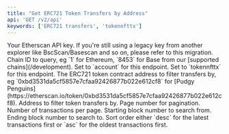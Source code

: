 ```yaml
---
title: "Get ERC721 Token Transfers by Address"
api: 'GET /v2/api'
keywords: ['ERC721 transfers', 'tokennfttx']
---
```



<CreditChip description="Returns ERC-721 token transfers for an address" />

  <ParamField query="apikey" type="string">
    Your Etherscan API key. If you're still using a legacy key from another explorer like BscScan/Basescan and so on, please refer to this migration.
  </ParamField>
  <ParamField query="chainid" type="string" default="1" >
    Chain ID to query, eg `1` for Ethereum, `8453` for Base from our [supported chains](/development).
  </ParamField>
  <ParamField query="module" type="string" default="account">
    Set to `account` for this endpoint.
  </ParamField>
  <ParamField query="action" type="string" default="tokennfttx">
    Set to `tokennfttx` for this endpoint.
  </ParamField>
  <ParamField query="contractaddress" type="string" default="0x06012c8cf97bead5deae237070f9587f8e7a266d">
    The ERC721 token contract address to filter transfers by, eg `0xbd3531da5cf5857e7cfaa92426877b022e612cf8` for [Pudgy Penguins](https://etherscan.io/token/0xbd3531da5cf5857e7cfaa92426877b022e612cf8).
  </ParamField>
  <ParamField query="address" type="string" default="0x6975be450864c02b4613023c2152ee0743572325">
    Address to filter token transfers by.
  </ParamField>
  <ParamField query="page" type="integer" default="1">
    Page number for pagination.
  </ParamField>
  <ParamField query="offset" type="integer" default="100">
    Number of transactions per page.
  </ParamField>
  <ParamField query="startblock" type="integer" default="0">
    Starting block number to search from.
  </ParamField>
  <ParamField query="endblock" type="integer" default="27025780">
    Ending block number to search to.
  </ParamField>
  <ParamField query="sort" type="string" default="asc">
    Sort order either `desc` for the latest transactions first or `asc` for the oldest transactions first.
  </ParamField>
